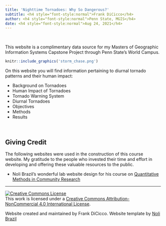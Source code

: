 ```yaml
---
title: 'Nighttime Tornadoes: Why So Dangerous?'
subtitle: <h4 style="font-style:normal">Frank DiCicco</h4>
author: <h4 style="font-style:normal">Penn State, MGIS</h4>
date: <h4 style="font-style:normal">Aug 24, 2021</h4>
---
```



<style>
p.comment {
background-color: #DBDBDB;
padding: 10px;
border: 1px solid black;
margin-left: 25px;
border-radius: 5px;
font-style: italic;
}

.figure {
   margin-top: 20px;
   margin-bottom: 20px;
}

h1.title {
  font-weight: bold;
  font-family: Arial;  
}

h2.title {
  font-family: Arial;  
}

</style>


<style type="text/css">
#TOC {
  font-size: 13px;
  font-family: Arial;
}
</style>


\


This website is a complimentary data source for my Masters of Geographic Information Systems Capstone Project through Penn State's World Campus. 

```r
knitr::include_graphics('storm_chase.png')
```


On this website you will find information pertaining to diurnal tornado patterns and their human impact:

* Background on Tornadoes
* Human Impact of Tornadoes 
* Tornado Warning System
* Diurnal Tornadoes
* Objectives
* Methods
* Results


<br>

## Giving Credit

The following websites were used in the construction of this course website. My gratitude to the people who invested their time and effort in developing and offering these valuable resources to the public.

* Noli Brazil's wonderful lab website design for his course on [Quantitative Methods in Community Research](https://crd150.github.io/index.html)





***
<a rel="license" href="http://creativecommons.org/licenses/by-nc/4.0/"><img alt="Creative Commons License" style="border-width:0" src="https://i.creativecommons.org/l/by-nc/4.0/88x31.png" /></a><br />This work is licensed under a <a rel="license" href="http://creativecommons.org/licenses/by-nc/4.0/">Creative Commons Attribution-NonCommercial 4.0 International License</a>.


Website created and maintained by Frank DiCicco. Website template by [Noli Brazil](https://nbrazil.faculty.ucdavis.edu/)